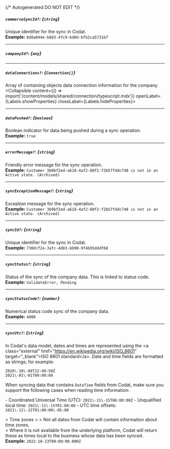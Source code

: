{/* Autogenerated DO NOT EDIT  */}

##### `commerceSyncId?`: *{`string`}*
Unique identifier for the sync in Codat.
<br/>
**Example:** `8d0a044e-b683-4fc9-bd0d-bfb2ca5731b7`

---
##### `companyId?`: *{`any`}*

---
##### `dataConnections?`: *{`Connection[]`}*
Array of containing objects data connection information for the company.
<Collapsible content={() => import('/content/models/shared/connection/typescript.mdx')} openLabel={Labels.showProperties} closeLabel={Labels.hideProperties}>
</Collapsible>

---
##### `dataPushed?`: *{`boolean`}*
Boolean indicator for data being pushed during a sync operation.
<br/>
**Example:** `true`

---
##### `errorMessage?`: *{`string`}*
Friendly error message for the sync operation.
<br/>
**Example:** `Customer 3b9bf2ed-a618-4af2-80f2-f2b57fddc748 is not in an Active state. (Archived)`

---
##### `syncExceptionMessage?`: *{`string`}*
Exception message for the sync operation.
<br/>
**Example:** `Customer 3b9bf2ed-a618-4af2-80f2-f2b57fddc748 is not in an Active state. (Archived)`

---
##### `syncId?`: *{`string`}*
Unique identifier for the sync in Codat.
<br/>
**Example:** `730dcf2e-3afc-4d83-bb90-9f4b95dddf68`

---
##### `syncStatus?`: *{`string`}*
Status of the sync of the company data. This is linked to status code.
<br/>
**Example:** `ValidateError, Pending`

---
##### `syncStatusCode?`: *{`number`}*
Numerical status code sync of the company data.
<br/>
**Example:** `4000`

---
##### `syncUtc?`: *{`string`}*
In Codat's data model, dates and times are represented using the \<a class\="external" href\="https://en.wikipedia.org/wiki/ISO_8601" target\="_blank"\>ISO 8601 standard\</a\>. Date and time fields are formatted as strings; for example:

```
2020\-10\-08T22:40:50Z
2021\-01\-01T00:00:00
```



When syncing data that contains `DateTime` fields from Codat, make sure you support the following cases when reading time information:

\- Coordinated Universal Time (UTC): `2021\-11\-15T06:00:00Z`
\- Unqualified local time: `2021\-11\-15T01:00:00`
\- UTC time offsets: `2021\-11\-15T01:00:00\-05:00`

\> Time zones
\> 
\> Not all dates from Codat will contain information about time zones.  
\> Where it is not available from the underlying platform, Codat will return these as times local to the business whose data has been synced.
<br/>
**Example:** `2022-10-23T00:00:00.000Z`


